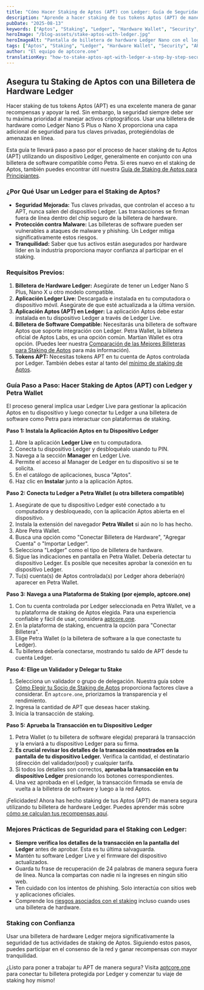```yaml
---
title: "Cómo Hacer Staking de Aptos (APT) con Ledger: Guía de Seguridad Paso a Paso"
description: "Aprende a hacer staking de tus tokens Aptos (APT) de manera segura utilizando una billetera de hardware Ledger. Esta guía paso a paso cubre la configuración, conexión a una billetera compatible como Petra y las mejores prácticas para un staking seguro de Aptos."
pubDate: "2025-08-13"
keywords: ["Aptos", "Staking", "Ledger", "Hardware Wallet", "Security", "APT", "Petra Wallet", "Crypto Security"]
heroImage: "/blog-assets/stake-aptos-with-ledger.jpg"
heroImageAlt: "Pantalla de billetera de hardware Ledger Nano con el logo de Aptos, simbolizando un staking seguro de APT"
tags: ["Aptos", "Staking", "Ledger", "Hardware Wallet", "Security", "APT", "Petra Wallet", "Crypto Security"]
author: "El equipo de aptcore.one"
translationKey: "how-to-stake-aptos-apt-with-ledger-a-step-by-step-security-guide"
---
```


## Asegura tu Staking de Aptos con una Billetera de Hardware Ledger

Hacer staking de tus tokens Aptos (APT) es una excelente manera de ganar recompensas y apoyar la red. Sin embargo, la seguridad siempre debe ser tu máxima prioridad al manejar activos criptográficos. Usar una billetera de hardware como Ledger Nano S Plus o Nano X proporciona una capa adicional de seguridad para tus claves privadas, protegiéndolas de amenazas en línea.

Esta guía te llevará paso a paso por el proceso de hacer staking de tu Aptos (APT) utilizando un dispositivo Ledger, generalmente en conjunto con una billetera de software compatible como Petra. Si eres nuevo en el staking de Aptos, también puedes encontrar útil nuestra [Guía de Staking de Aptos para Principiantes](/blog/es/guia-para-principiantes-sobre-el-staking-de-aptos-apt-en-aptcore-one).

### ¿Por Qué Usar un Ledger para el Staking de Aptos?

* **Seguridad Mejorada:** Tus claves privadas, que controlan el acceso a tu APT, nunca salen del dispositivo Ledger. Las transacciones se firman fuera de línea dentro del chip seguro de la billetera de hardware.
* **Protección contra Malware:** Las billeteras de software pueden ser vulnerables a ataques de malware y phishing. Un Ledger mitiga significativamente estos riesgos.
* **Tranquilidad:** Saber que tus activos están asegurados por hardware líder en la industria proporciona mayor confianza al participar en el staking.

### Requisitos Previos:

1. **Billetera de Hardware Ledger:** Asegúrate de tener un Ledger Nano S Plus, Nano X u otro modelo compatible.
2. **Aplicación Ledger Live:** Descargada e instalada en tu computadora o dispositivo móvil. Asegúrate de que esté actualizada a la última versión.
3. **Aplicación Aptos (APT) en Ledger:** La aplicación Aptos debe estar instalada en tu dispositivo Ledger a través de Ledger Live.
4. **Billetera de Software Compatible:** Necesitarás una billetera de software Aptos que soporte integración con Ledger. Petra Wallet, la billetera oficial de Aptos Labs, es una opción común. Martian Wallet es otra opción. (Puedes leer nuestra [Comparación de las Mejores Billeteras para Staking de Aptos](/blog/es/comparativa-de-las-mejores-carteras-para-staking-de-aptos-petra-vs-pontem-vs-tu-mejor-opcion) para más información).
5. **Tokens APT:** Necesitas tokens APT en tu cuenta de Aptos controlada por Ledger. También debes estar al tanto del [mínimo de staking de Aptos](/blog/es/aptos-staking-minimo-cuanto-apt-necesitas-realmente-para-comenzar).

### Guía Paso a Paso: Hacer Staking de Aptos (APT) con Ledger y Petra Wallet

El proceso general implica usar Ledger Live para gestionar la aplicación Aptos en tu dispositivo y luego conectar tu Ledger a una billetera de software como Petra para interactuar con plataformas de staking.

**Paso 1: Instala la Aplicación Aptos en tu Dispositivo Ledger**

1. Abre la aplicación **Ledger Live** en tu computadora.
2. Conecta tu dispositivo Ledger y desbloquéalo usando tu PIN.
3. Navega a la sección **Manager** en Ledger Live.
4. Permite el acceso al Manager de Ledger en tu dispositivo si se te solicita.
5. En el catálogo de aplicaciones, busca "Aptos".
6. Haz clic en **Instalar** junto a la aplicación Aptos.

**Paso 2: Conecta tu Ledger a Petra Wallet (u otra billetera compatible)**

1. Asegúrate de que tu dispositivo Ledger esté conectado a tu computadora y desbloqueado, con la aplicación Aptos abierta en el dispositivo.
2. Instala la extensión del navegador **Petra Wallet** si aún no lo has hecho.
3. Abre Petra Wallet.
4. Busca una opción como "Conectar Billetera de Hardware", "Agregar Cuenta" o "Importar Ledger".
5. Selecciona "Ledger" como el tipo de billetera de hardware.
6. Sigue las indicaciones en pantalla en Petra Wallet. Debería detectar tu dispositivo Ledger. Es posible que necesites aprobar la conexión en tu dispositivo Ledger.
7. Tu(s) cuenta(s) de Aptos controlada(s) por Ledger ahora debería(n) aparecer en Petra Wallet.

**Paso 3: Navega a una Plataforma de Staking (por ejemplo, aptcore.one)**

1. Con tu cuenta controlada por Ledger seleccionada en Petra Wallet, ve a tu plataforma de staking de Aptos elegida. Para una experiencia confiable y fácil de usar, considera [aptcore.one](https://aptcore.one).
2. En la plataforma de staking, encuentra la opción para "Conectar Billetera".
3. Elige Petra Wallet (o la billetera de software a la que conectaste tu Ledger).
4. Tu billetera debería conectarse, mostrando tu saldo de APT desde tu cuenta Ledger.

**Paso 4: Elige un Validador y Delegar tu Stake**

1. Selecciona un validador o grupo de delegación. Nuestra guía sobre [Cómo Elegir tu Socio de Staking de Aptos](/blog/es/eligiendo-a-tu-socio-de-staking-en-aptos-maximiza-recompensas-y-seguridad-con-aptcore-one) proporciona factores clave a considerar. En `aptcore.one`, priorizamos la transparencia y el rendimiento.
2. Ingresa la cantidad de APT que deseas hacer staking.
3. Inicia la transacción de staking.

**Paso 5: Aprueba la Transacción en tu Dispositivo Ledger**

1. Petra Wallet (o tu billetera de software elegida) preparará la transacción y la enviará a tu dispositivo Ledger para su firma.
2. **Es crucial revisar los detalles de la transacción mostrados en la pantalla de tu dispositivo Ledger.** Verifica la cantidad, el destinatario (dirección del validador/pool) y cualquier tarifa.
3. Si todos los detalles son correctos, **aprueba la transacción en tu dispositivo Ledger** presionando los botones correspondientes.
4. Una vez aprobada en el Ledger, la transacción firmada se envía de vuelta a la billetera de software y luego a la red Aptos.

¡Felicidades! Ahora has hecho staking de tus Aptos (APT) de manera segura utilizando tu billetera de hardware Ledger. Puedes aprender más sobre [cómo se calculan tus recompensas aquí](/blog/es/recompensas-de-staking-en-aptos-explicacion-de-apr-vs-apy-y-como-aptcore-one-las-muestra).

### Mejores Prácticas de Seguridad para el Staking con Ledger:

* **Siempre verifica los detalles de la transacción en la pantalla del Ledger** antes de aprobar. Esta es tu última salvaguarda.
* Mantén tu software Ledger Live y el firmware del dispositivo actualizados.
* Guarda tu frase de recuperación de 24 palabras de manera segura fuera de línea. Nunca la compartas con nadie ni la ingreses en ningún sitio web.
* Ten cuidado con los intentos de phishing. Solo interactúa con sitios web y aplicaciones oficiales.
* Comprende los [riesgos asociados con el staking](/blog/es/los-riesgos-del-staking-en-aptos-una-guia-clara-para-mitigarlos) incluso cuando uses una billetera de hardware.

### Staking con Confianza

Usar una billetera de hardware Ledger mejora significativamente la seguridad de tus actividades de staking de Aptos. Siguiendo estos pasos, puedes participar en el consenso de la red y ganar recompensas con mayor tranquilidad.

¿Listo para poner a trabajar tu APT de manera segura? Visita [aptcore.one](https://aptcore.one) para conectar tu billetera protegida por Ledger y comenzar tu viaje de staking hoy mismo!